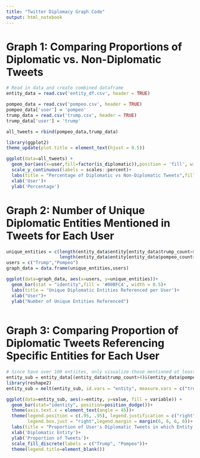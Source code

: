 ```yaml
---
title: "Twitter Diplomacy Graph Code"
output: html_notebook
---
```



# Graph 1: Comparing Proportions of Diplomatic vs. Non-Diplomatic Tweets

```r
# Read in data and create combined dataframe
entity_data = read.csv('entity_df.csv', header = TRUE)

pompeo_data = read.csv('pompeo.csv', header = TRUE)
pompeo_data['user'] = 'pompeo' 
trump_data = read.csv('trump.csv', header = TRUE)
trump_data['user'] = 'trump'

all_tweets = rbind(pompeo_data,trump_data)

library(ggplot2)
theme_update(plot.title = element_text(hjust = 0.5))

ggplot(data=all_tweets) +
  geom_bar(aes(x=user,fill=factor(is_diplomatic)),position = 'fill', width = 0.5)+
  scale_y_continuous(labels = scales::percent)+
  labs(title = "Percentage of Diplomatic vs Non-Diplomatic Tweets",fill="Diplomatic Tweet")+
  xlab('User')+
  ylab('Percentage')

```

# Graph 2: Number of Unique Diplomatic Entities Mentioned in Tweets for Each User
```r
unique_entities = c(length(entity_data$entity[entity_data$trump_count>0]),
                    length(entity_data$entity[entity_data$pompeo_count>0]))
users = c("Trump","Pompeo")
graph_data = data.frame(unique_entities,users)

ggplot(data=graph_data, aes(x=users, y=unique_entities))+
  geom_bar(stat = "identity",fill = '#00BFC4', width = 0.5)+
  labs(title = 'Unique Diplomatic Entities Referenced per User')+
  xlab("User")+
  ylab("Number of Unique Entities Referenced")
  
```

# Graph 3: Comparing Proportion of Diplomatic Tweets Referencing Specific Entities for Each User
```r
# Since have over 100 entiites, only visualize those mentioned at least 4 times by each user:
entity_sub = entity_data[(entity_data$trump_count>4)&(entity_data$pompeo_count>4),]
library(reshape2)
entity_sub = melt(entity_sub, id.vars = "entity", measure.vars = c("trump_prop","pompeo_prop"))

ggplot(data=entity_sub, aes(x=entity, y=value, fill = variable)) +
  geom_bar(stat="identity", position=position_dodge())+
  theme(axis.text.x = element_text(angle = 45))+
  theme(legend.position = c(.95, .95), legend.justification = c("right", "top"),
        legend.box.just = "right",legend.margin = margin(6, 6, 6, 6))+
  labs(title = "Proportion of User's Diplomatic Tweets in which Entity is Referenced", fill = 'User')+
  xlab('Diplomatic Entity')+
  ylab('Proportion of Tweets')+
  scale_fill_discrete(labels = c("Trump", "Pompeo"))+
  theme(legend.title=element_blank())
```

